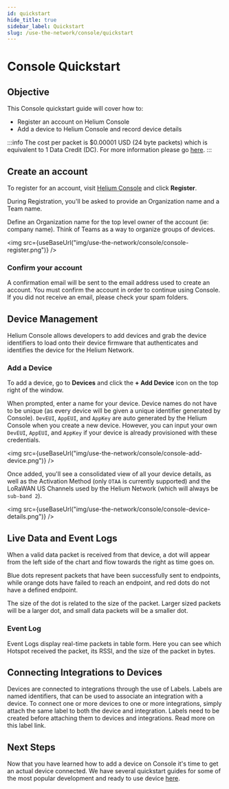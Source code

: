 ```yaml
---
id: quickstart
hide_title: true
sidebar_label: Quickstart
slug: /use-the-network/console/quickstart
---
```



# Console Quickstart

## Objective

This Console quickstart guide will cover how to:

- Register an account on Helium Console
- Add a device to Helium Console and record device details

:::info 
The cost per packet is $0.00001 USD \(24 byte packets\) which is
equivalent to 1 Data Credit \(DC\). For more information please go
[here](https://github.com/helium/devdocs/tree/861823eb00b0643fe6ca03067de7fe9409dce149/longfi/data-credits/README.md).
:::

## Create an account

To register for an account, visit [Helium Console](https://console.helium.com)
and click **Register**.

During Registration, you'll be asked to provide an Organization name and a Team
name.

Define an Organization name for the top level owner of the account \(ie: company
name\). Think of Teams as a way to organize groups of devices.

<img src={useBaseUrl("img/use-the-network/console/console-register.png")} />

### Confirm your account

A confirmation email will be sent to the email address used to create an
account. You must confirm the account in order to continue using Console. If you
did not receive an email, please check your spam folders.

## Device Management

Helium Console allows developers to add devices and grab the device identifiers
to load onto their device firmware that authenticates and identifies the device
for the Helium Network.

### Add a Device

To add a device, go to **Devices** and click the **+ Add Device** icon on the
top right of the window.

When prompted, enter a name for your device. Device names do not have to be
unique \(as every device will be given a unique identifier generated by
Console\). `DevEUI`, `AppEUI`, and `AppKey` are auto generated by the Helium
Console when you create a new device. However, you can input your own `DevEUI`,
`AppEUI`, and `AppKey` if your device is already provisioned with these
credentials.

<img src={useBaseUrl("img/use-the-network/console/console-add-device.png")} />

Once added, you'll see a consolidated view of all your device details, as well
as the Activation Method \(only `OTAA` is currently supported\) and the LoRaWAN
US Channels used by the Helium Network \(which will always be `sub-band 2`\).

<img
  src={useBaseUrl("img/use-the-network/console/console-device-details.png")}
/>

## Live Data and Event Logs

When a valid data packet is received from that device, a dot will appear from
the left side of the chart and flow towards the right as time goes on.

Blue dots represent packets that have been successfully sent to endpoints, while
orange dots have failed to reach an endpoint, and red dots do not have a defined
endpoint.

The size of the dot is related to the size of the packet. Larger sized packets
will be a larger dot, and small data packets will be a smaller dot.

### Event Log

Event Logs display real-time packets in table form. Here you can see which
Hotspot received the packet, its RSSI, and the size of the packet in bytes.

## Connecting Integrations to Devices

Devices are connected to integrations through the use of Labels. Labels are
named identifiers, that can be used to associate an integration with a device.
To connect one or more devices to one or more integrations, simply attach the
same label to both the device and integration. Labels need to be created before
attaching them to devices and integrations. Read more on this label link.

## Next Steps

Now that you have learned how to add a device on Console it's time to get an
actual device connected. We have several quickstart guides for some of the most
popular development and ready to use device
[here](/docs/use-the-network/devices).
